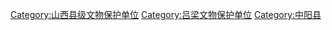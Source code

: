 [[Category:山西县级文物保护单位|Category:山西县级文物保护单位]]
[[Category:吕梁文物保护单位|Category:吕梁文物保护单位]]
[[Category:中阳县|Category:中阳县]]